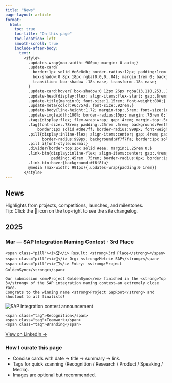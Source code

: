 ```yaml
---
title: "News"
page-layout: article
format:
  html:
    toc: true
    toc-title: "On this page"
    toc-location: left
    smooth-scroll: true
    include-after-body:
      text: |
        <style>
          .updates-wrap{max-width: 900px; margin: 0 auto;}
          .update-card{
            border:1px solid #e6e8eb; border-radius:12px; padding:1rem 1.1rem;
            box-shadow:0 8px 18px rgba(0,0,0,.04); margin:1rem 0; background:#fff;
            transition: box-shadow .18s ease, transform .18s ease;
          }
          .update-card:hover{ box-shadow:0 12px 26px rgba(13,110,253,.12); transform: translateY(-1px);}
          .update-head{display:flex; align-items:flex-start; gap:.8rem; flex-wrap:wrap;}
          .update-title{margin:0; font-size:1.15rem; font-weight:800;}
          .update-meta{color:#6c757d; font-size:.92rem;}
          .update-body{line-height:1.72; margin-top:.5rem; font-size:1rem;}
          .update-img{width:100%; border-radius:10px; margin:.75rem 0;}
          .tags{display:flex; flex-wrap:wrap; gap:.4rem; margin-top:.5rem}
          .tag{font-size:.78rem; padding:.25rem .5rem; background:#eef5ff; color:#0d6efd;
              border:1px solid #d8e7ff; border-radius:999px; font-weight:600;}
          .pill{display:inline-flex; align-items:center; gap:.4rem; padding:.25rem .55rem;
                border-radius:999px; background:#f7f7fa; border:1px solid #e9e9f2; color:#555;}
          .pill i{font-style:normal}
          .divider{border-top:1px solid #eee; margin:1.25rem 0;}
          .link-btn{display:inline-flex; align-items:center; gap:.4rem; font-weight:700;
                    padding:.45rem .75rem; border-radius:8px; border:1px solid #d0d7de; text-decoration:none}
          .link-btn:hover{background:#f6f8fa}
          @media (max-width: 991px){.updates-wrap{padding:0 1rem}}
        </style>
---
```


<div class="updates-wrap">

# News

Highlights from projects, competitions, launches, and milestones.  
Tip: Click the 🔔 icon on the top-right to see the site changelog.

<div class="divider" aria-hidden="true"></div>

## 2025

### Mar — **SAP Integration Naming Contest · 3rd Place**
<div class="update-card">
  <div class="update-head">
    <span class="pill"><i>🏆</i> Result: <strong>3rd Place</strong></span>
    <span class="pill"><i>🏢</i> Org: <strong>Metrie SAP</strong></span>
    <span class="pill"><i>🗂</i> Entry: <strong>Project GoldenSync</strong></span>
  </div>

  <div class="update-body">
    Our submission <em>Project GoldenSync</em> finished in the <strong>Top 3</strong> of the SAP integration naming contest—an extremely close race.  
    Congrats to the winning name <strong>Project SapRoot</strong> and shoutout to all finalists!
  </div>

  <img src="images/news/saproot-winner.jpg" alt="SAP integration contest announcement" class="update-img"/>

  <div class="tags">
    <span class="tag">Recognition</span>
    <span class="tag">Teamwork</span>
    <span class="tag">Branding</span>
  </div>

  <p style="margin-top:.6rem;">
    <a class="link-btn" href="https://www.linkedin.com/in/yiwei-lu78" target="_blank">View on LinkedIn →</a>
  </p>
</div>

<!--
### Feb — Title of the update
<div class="update-card">...</div>
-->

<div class="divider" aria-hidden="true"></div>

### How I curate this page
- Concise cards with date → title → summary → link.
- Tags for quick scanning (Recognition / Research / Product / Speaking / Media).
- Images are optional but recommended.

</div>
